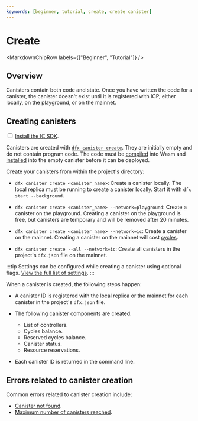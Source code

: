 ```yaml
---
keywords: [beginner, tutorial, create, create canister]
---
```



# Create

<MarkdownChipRow labels={["Beginner", "Tutorial"]} />

## Overview

Canisters contain both code and state. Once you have written the code for a <GlossaryTooltip>canister</GlossaryTooltip>, the canister doesn't exist until it is registered with ICP, either locally, on the playground, or on the mainnet.

## Creating canisters

<Tabs>
<TabItem value="prereq" label="Prerequisites" default>

<input type="checkbox"/> [Install the IC SDK](/docs/current/developer-docs/getting-started/install).

</TabItem>
</Tabs>

Canisters are created with [`dfx canister create`](/docs/current/developer-docs/developer-tools/cli-tools/cli-reference/dfx-canister#dfx-canister-create). They are initially empty and do not contain program code. The code must be [compiled](/docs/current/developer-docs/smart-contracts/compile) into Wasm and [installed](/docs/current/developer-docs/smart-contracts/install) into the empty canister before it can be deployed.

Create your canisters from within the project's directory:

- `dfx canister create <canister_name>`: Create a canister locally. The local replica must be running to create a canister locally. Start it with `dfx start --background`.

- `dfx canister create <canister_name> --network=playground`: Create a canister on the playground. Creating a canister on the playground is free, but canisters are temporary and will be removed after 20 minutes.

- `dfx canister create <canister_name> --network=ic`: Create a canister on the mainnet. Creating a canister on the mainnet will cost [cycles](/docs/current/developer-docs/gas-cost).

- `dfx canister create --all --network=ic`: Create all canisters in the project's `dfx.json` file on the mainnet.

:::tip
Settings can be configured while creating a canister using optional flags. [View the full list of settings](/docs/current/developer-docs/developer-tools/cli-tools/cli-reference/dfx-canister#dfx-canister-create).
:::

When a canister is created, the following steps happen:

- A canister ID is registered with the local replica or the mainnet for each canister in the project's `dfx.json` file.

- The following canister components are created:
  - List of controllers.
  - Cycles balance.
  - Reserved cycles balance.
  - Canister status.
  - Resource reservations.

- Each canister ID is returned in the command line.

## Errors related to canister creation

Common errors related to canister creation include:

- [Canister not found](/docs/current/references/execution-errors#canister-not-found).
- [Maximum number of canisters reached](/docs/current/references/execution-errors#maximum-number-of-canisters-reached).
